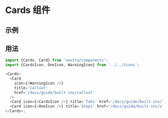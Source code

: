 # Cards 组件

## 示例


<Cards>
  <Card title='Callout' href='./callout' />
  <Card title='Tabs' href='./tabs' />
  <Card title='Steps' href='./steps' />
</Cards>

## 用法

```js copy
import {Cards, Card} from 'nextra/components';
import {CardsIcon, OneIcon, WarningIcon} from '../../icons';

<Cards>
  <Card
    icon={<WarningIcon />}
    title='Callout'
    href='/docs/guide/built-ins/callout'
  />
  <Card icon={<CardsIcon />} title='Tabs' href='/docs/guide/built-ins/tabs' />
  <Card icon={<OneIcon />} title='Steps' href='/docs/guide/built-ins/steps' />
</Cards>;
```
